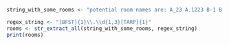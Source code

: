 ```r
string_with_some_rooms <- "potential room names are: A_23 A.1223 B-1 B.1 B.1X B.12P B.12 T.T T.T123 .12A 12A T.333T T.333A A.333A and that's all of them"

regex_string <- "[BFST]{1}\\.\\d{1,3}[TARP]{1}"
rooms <- str_extract_all(string_with_some_rooms, regex_string)
print(rooms)
```

